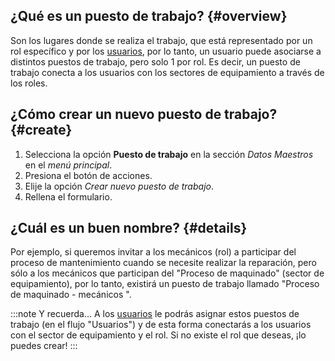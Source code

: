 ## ¿Qué es un puesto de trabajo? {#overview}
Son los lugares donde se realiza el trabajo, que está representado por un rol específico y por los [usuarios](/docs/products/corrective_maintenance/master_data/users), por lo tanto, un usuario puede asociarse a distintos puestos de trabajo, pero solo 1 por rol. Es decir, un puesto de trabajo conecta a los usuarios con los sectores de equipamiento a través de los roles.

## ¿Cómo crear un nuevo puesto de trabajo? {#create}
1. Selecciona la opción **Puesto de trabajo** en la sección _Datos Maestros_ en el _menú principal_.
2. Presiona el botón de acciones.
3. Elije la opción _Crear nuevo puesto de trabajo_.
4. Rellena el formulario.

## ¿Cuál es un buen nombre? {#details}
Por ejemplo, si queremos invitar a los mecánicos (rol) a participar del proceso de mantenimiento cuando se necesite realizar la reparación, pero sólo a los mecánicos que participan del "Proceso de maquinado" (sector de equipamiento), por lo tanto, existirá un puesto de trabajo llamado "Proceso de maquinado - mecánicos ".


:::note Y recuerda...
A los [usuarios](/docs/products/corrective_maintenance/master_data/users) le podrás asignar estos puestos de trabajo (en el flujo "Usuarios") y de esta forma conectarás a los usuarios con el sector de equipamiento y el rol. Si no existe el rol que deseas, ¡lo puedes crear!
:::